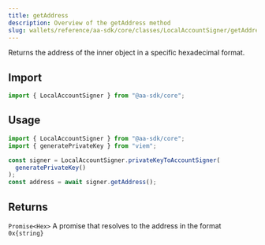 ```yaml
---
title: getAddress
description: Overview of the getAddress method
slug: wallets/reference/aa-sdk/core/classes/LocalAccountSigner/getAddress
---
```


Returns the address of the inner object in a specific hexadecimal format.

## Import

```ts
import { LocalAccountSigner } from "@aa-sdk/core";
```

## Usage

```ts
import { LocalAccountSigner } from "@aa-sdk/core";
import { generatePrivateKey } from "viem";

const signer = LocalAccountSigner.privateKeyToAccountSigner(
  generatePrivateKey()
);
const address = await signer.getAddress();
```

## Returns

`Promise<Hex>`
A promise that resolves to the address in the format `0x{string}`
